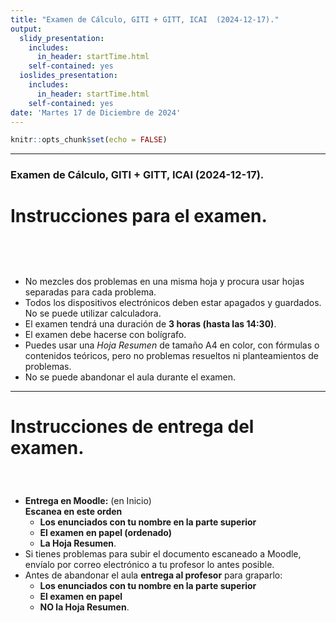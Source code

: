 ```yaml
---
title: "Examen de Cálculo, GITI + GITT, ICAI  (2024-12-17)."
output:
  slidy_presentation: 
    includes:
      in_header: startTime.html
    self-contained: yes
  ioslides_presentation:
    includes:
      in_header: startTime.html
    self-contained: yes
date: 'Martes 17 de Diciembre de 2024'
---
```


```r
knitr::opts_chunk$set(echo = FALSE)
```

---

### Examen de Cálculo, GITI + GITT, ICAI  (2024-12-17).

<h1>Instrucciones para el examen.</h1>

<h1 style ="font-size: 400%;"><div id="txt1" ></div></h1>

 + No mezcles dos problemas en una misma hoja y procura usar hojas separadas para cada problema.
 + Todos los dispositivos electrónicos deben estar apagados y guardados. No se puede utilizar calculadora.
 + El examen tendrá una duración de **3 horas (hasta las 14:30)**.
 + El examen debe hacerse con bolígrafo.
 + Puedes usar una *Hoja Resumen* de tamaño A4 en color, con fórmulas o contenidos teóricos, pero no problemas resueltos ni planteamientos de problemas.
 + No se puede abandonar el aula durante el examen. 

---

<h1> Instrucciones de entrega del examen.</h1>

<h1 style ="font-size: 300%;"><div id="txt2"></div></h1>

 + **Entrega en Moodle:** (en Inicio)  
  **Escanea en este orden** 
    + **Los enunciados con tu nombre en la parte superior**
    + **El examen en papel (ordenado)**  
    + **La Hoja Resumen**.  
 + Si tienes problemas para subir el documento escaneado a Moodle, envíalo por correo electrónico a tu profesor lo antes posible. 
 + Antes de abandonar el aula **entrega al profesor** para graparlo:
    + **Los enunciados con tu nombre en la parte superior**
    + **El examen en papel**  
    + **NO la Hoja Resumen**.
